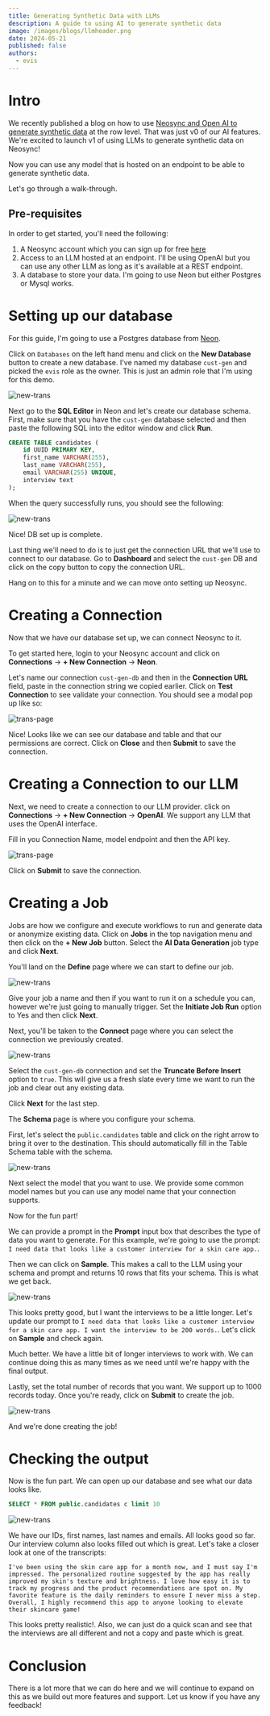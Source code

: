 ```yaml
---
title: Generating Synthetic Data with LLMs
description: A guide to using AI to generate synthetic data
image: /images/blogs/llmheader.png
date: 2024-05-21
published: false
authors:
  - evis
---
```


# Intro

We recently published a blog on how to use [Neosync and Open AI to generate synthetic data](/blog/neosync-llm-integration) at the row level. That was just v0 of our AI features. We're excited to launch v1 of using LLMs to generate synthetic data on Neosync!

Now you can use any model that is hosted on an endpoint to be able to generate synthetic data.

Let's go through a walk-through.

## Pre-requisites

In order to get started, you'll need the following:

1. A Neosync account which you can sign up for free [here](https://www.neosync.dev)
2. Access to an LLM hosted at an endpoint. I'll be using OpenAI but you can use any other LLM as long as it's available at a REST endpoint.
3. A database to store your data. I'm going to use Neon but either Postgres or Mysql works.

# Setting up our database

For this guide, I'm going to use a Postgres database from [Neon](https://neon.tech).

Click on `Databases` on the left hand menu and click on the **New Database** button to create a new database. I've named my database `cust-gen` and picked the `evis` role as the owner. This is just an admin role that I'm using for this demo.

![new-trans](/images/blogs/cust-gen-db.png)

Next go to the **SQL Editor** in Neon and let's create our database schema. First, make sure that you have the `cust-gen` database selected and then paste the following SQL into the editor window and click **Run**.

```sql
CREATE TABLE candidates (
    id UUID PRIMARY KEY,
    first_name VARCHAR(255),
    last_name VARCHAR(255),
    email VARCHAR(255) UNIQUE,
    interview text
);
```

When the query successfully runs, you should see the following:

![new-trans](/images/blogs/cust-gen-db-create.png)

Nice! DB set up is complete.

Last thing we'll need to do is to just get the connection URL that we'll use to connect to our database. Go to **Dashboard** and select the `cust-gen` DB and click on the copy button to copy the connection URL.

Hang on to this for a minute and we can move onto setting up Neosync.

# Creating a Connection

Now that we have our database set up, we can connect Neosync to it.

To get started here, login to your Neosync account and click on **Connections** -> **+ New Connection** -> **Neon**.

Let's name our connection `cust-gen-db` and then in the **Connection URL** field, paste in the connection string we copied earlier. Click on **Test Connection** to see validate your connection. You should see a modal pop up like so:

![trans-page](/images/blogs/candidates-table.png)

Nice! Looks like we can see our database and table and that our permissions are correct. Click on **Close** and then **Submit** to save the connection.

# Creating a Connection to our LLM

Next, we need to create a connection to our LLM provider. click on **Connections** -> **+ New Connection** -> **OpenAI**. We support any LLM that uses the OpenAI interface.

Fill in you Connection Name, model endpoint and then the API key.

![trans-page](/images/blogs/openaiconn.png)

Click on **Submit** to save the connection.

# Creating a Job

Jobs are how we configure and execute workflows to run and generate data or anonymize existing data. Click on **Jobs** in the top navigation menu and then click on the **+ New Job** button. Select the **AI Data Generation** job type and click **Next**.

You'll land on the **Define** page where we can start to define our job.

![new-trans](/images/blogs/cust-gen-define.png)

Give your job a name and then if you want to run it on a schedule you can, however we're just going to manually trigger. Set the **Initiate Job Run** option to Yes and then click **Next**.

Next, you'll be taken to the **Connect** page where you can select the connection we previously created.

![new-trans](/images/blogs/llmcon.png)

Select the `cust-gen-db` connection and set the **Truncate Before Insert** option to `true`. This will give us a fresh slate every time we want to run the job and clear out any existing data.

Click **Next** for the last step.

The **Schema** page is where you configure your schema.

First, let's select the `public.candidates` table and click on the right arrow to bring it over to the destination. This should automatically fill in the Table Schema table with the schema.

![new-trans](/images/blogs/llmschema.png)

Next select the model that you want to use. We provide some common model names but you can use any model name that your connection supports.

Now for the fun part!

We can provide a prompt in the **Prompt** input box that describes the type of data you want to generate. For this example, we're going to use the prompt: `I need data that looks like a customer interview for a skin care app.`.

Then we can click on **Sample**. This makes a call to the LLM using your schema and prompt and returns 10 rows that fits your schema. This is what we get back.

![new-trans](/images/blogs/llmprompt.png)

This looks pretty good, but I want the interviews to be a little longer. Let's update our prompt to `I need data that looks like a customer interview for a skin care app. I want the interview to be 200 words.`. Let's click on **Sample** and check again.

Much better. We have a little bit of longer interviews to work with. We can continue doing this as many times as we need until we're happy with the final output.

Lastly, set the total number of records that you want. We support up to 1000 records today. Once you're ready, click on **Submit** to create the job.

![new-trans](/images/blogs/llmprompt2.png)

And we're done creating the job!

# Checking the output

Now is the fun part. We can open up our database and see what our data looks like.

```sql
SELECT * FROM public.candidates c limit 10
```

![new-trans](/images/blogs/llmdata.png)

We have our IDs, first names, last names and emails. All looks good so far. Our interview column also looks filled out which is great. Let's take a closer look at one of the transcripts:

```
I've been using the skin care app for a month now, and I must say I'm impressed. The personalized routine suggested by the app has really improved my skin's texture and brightness. I love how easy it is to track my progress and the product recommendations are spot on. My favorite feature is the daily reminders to ensure I never miss a step. Overall, I highly recommend this app to anyone looking to elevate their skincare game!
```

This looks pretty realistic!. Also, we can just do a quick scan and see that the interviews are all different and not a copy and paste which is great.

# Conclusion

There is a lot more that we can do here and we will continue to expand on this as we build out more features and support. Let us know if you have any feedback!
